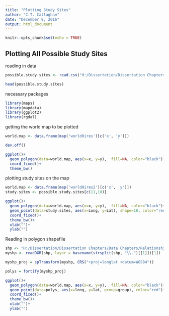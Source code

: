 ```yaml
---
title: "Plotting Study Sites"
author: "C.T. Callaghan"
date: "December 8, 2016"
output: html_document
---
```


```r
knitr::opts_chunk$set(echo = TRUE)
```

## Plotting All Possible Study Sites

reading in data
```r
possible.study.sites <- read.csv("H:/Dissertation/Dissertation Chapters/Data Chapters/Relationship between avian diversity and urban environments/Data/Study Sites/Possible Study Sites/possible.study.sites.csv")

head(possible.study.sites)
```

necessary packages
```r
library(maps)
library(mapdata)
library(ggplot2)
library(rgdal)


```

getting the world map to be plotted
```r
world.map <- data.frame(map('worldHires')[c('x', 'y')])

dev.off()

ggplot()+
  geom_polygon(data=world.map, aes(x=x, y=y),  fill=NA, color="black")+
  coord_fixed()+
  theme_bw()
```

plotting study sites on the map
```r
world.map <- data.frame(map('worldHires2')[c('x', 'y')])
study.sites <- possible.study.sites[c(11,10)]

ggplot()+
  geom_polygon(data=world.map, aes(x=x, y=y),  fill=NA, color="black")+
  geom_point(data=study.sites, aes(x=Long, y=Lat), shape=18, color="red", size=3)+
  coord_fixed()+
  theme_bw()+
  xlab("")+
  ylab("")

```

Reading in polygon shapefile
```r
shp <- "H:/Dissertation/Dissertation Chapters/Data Chapters/Relationship between avian diversity and urban environments/Data/Spatial Data/Hotspot Polygons Shapefile/Hotspot_Polygons.shp"
myshp <- readOGR(shp, layer = basename(strsplit(shp, "\\.")[[1]])[1])

myshp_proj = spTransform(myshp, CRS("+proj=longlat +datum=WGS84"))

polys = fortify(myshp_proj)

ggplot()+
  geom_polygon(data=world.map, aes(x=x, y=y),  fill=NA, color="black")+
  geom_point(data=polys, aes(x=long, y=lat, group=group), color="red")+
  coord_fixed()+
  theme_bw()+
  xlab("")+
  ylab("")


```





